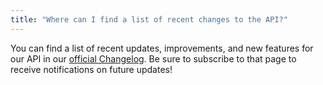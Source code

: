 ```yaml
---
title: "Where can I find a list of recent changes to the API?"
---
```


You can find a list of recent updates, improvements, and new features for our API in our [official Changelog](https://changelog.assemblyai.com/). Be sure to subscribe to that page to receive notifications on future updates!
